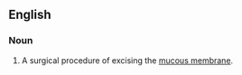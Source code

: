 ==English==

===Noun===
{{en-noun|mucotom|ies}}

# {{context|medical}} A surgical procedure of excising the [[mucous membrane]].